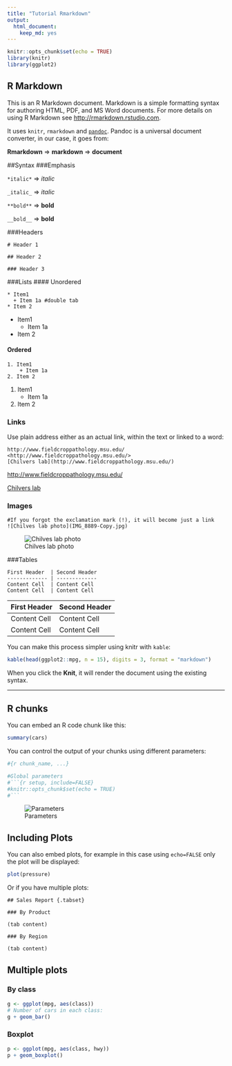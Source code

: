 ```yaml
---
title: "Tutorial Rmarkdown"
output: 
  html_document: 
    keep_md: yes
---
```


```r
knitr::opts_chunk$set(echo = TRUE)
library(knitr)
library(ggplot2)
```

## R Markdown

This is an R Markdown document. Markdown is a simple formatting syntax for 
authoring HTML, PDF, and MS Word documents. For more details on using R Markdown 
see <http://rmarkdown.rstudio.com>.

It uses `knitr`, `rmarkdown` and [`pandoc`](http://pandoc.org/).  Pandoc is a 
universal document converter, in our case, it goes from:

**Rmarkdown** => **markdown** => **document**

##Syntax
###Emphasis

`*italic*` => *italic*

`_italic_` => _italic_

`**bold**` => **bold**

`__bold__` => __bold__

###Headers
```
# Header 1

## Header 2

### Header 3
```
###Lists
#### Unordered
```
* Item1
  + Item 1a #double tab
* Item 2
```
* Item1
    + Item 1a
* Item 2

#### Ordered
```
1. Item1
    + Item 1a
2. Item 2
```
1. Item1
    + Item 1a
2. Item 2

### Links
Use plain address either as an actual link, within the text or linked to a word:
```
http://www.fieldcroppathology.msu.edu/
<http://www.fieldcroppathology.msu.edu/>
[Chilvers lab](http://www.fieldcroppathology.msu.edu/)

```

<http://www.fieldcroppathology.msu.edu/>

[Chilvers lab](http://www.fieldcroppathology.msu.edu/)

### Images
```
#If you forgot the exclamation mark (!), it will become just a link
![Chilves lab photo](IMG_8889-Copy.jpg)
```

![Chilves lab photo](IMG_8889-Copy.jpg)


###Tables
```
First Header  | Second Header
------------- | -------------
Content Cell  | Content Cell
Content Cell  | Content Cell
```

First Header  | Second Header
------------- | -------------
Content Cell  | Content Cell
Content Cell  | Content Cell

You can make this process simpler using knitr with `kable`:
```r
kable(head(ggplot2::mpg, n = 15), digits = 3, format = "markdown")
```

When you click the **Knit**, it will render the document using the existing syntax.

__________


## R chunks

You can embed an R code chunk like this:

```r
summary(cars)
```

You can control the output of your chunks using different parameters:
```r
#{r chunk_name, ...}

#Global parameters
#```{r setup, include=FALSE}
#knitr::opts_chunk$set(echo = TRUE)
#```

```

![Parameters](chunk_parameters.png)


## Including Plots
You can also embed plots, for example in this case using `echo=FALSE` only the 
plot will be displayed:

```r
plot(pressure)
```

Or if you have multiple plots:
```
## Sales Report {.tabset}
 
### By Product
 
(tab content)
 
### By Region
 
(tab content)
```
## Multiple plots {.tabset}
 
### By class
 
```r
g <- ggplot(mpg, aes(class))
# Number of cars in each class:
g + geom_bar()
```
 
### Boxplot
 
```r
p <- ggplot(mpg, aes(class, hwy))
p + geom_boxplot()
```
